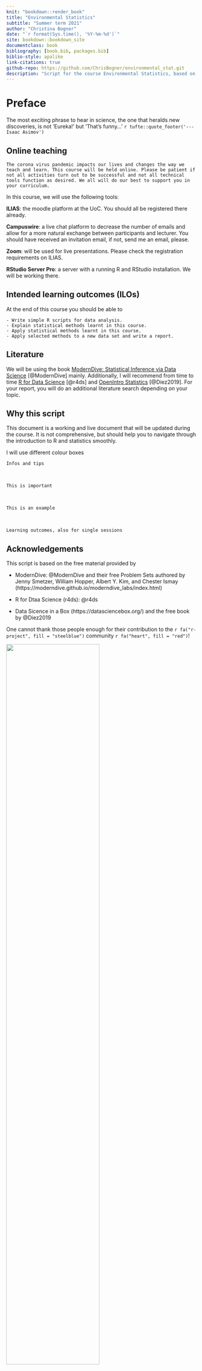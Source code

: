 ```yaml
---
knit: "bookdown::render_book"
title: "Environmental Statistics"
subtitle: "Summer term 2021"
author: "Christina Bogner"
date: "`r format(Sys.time(), '%Y-%m-%d')`"
site: bookdown::bookdown_site
documentclass: book
bibliography: [book.bib, packages.bib]
biblio-style: apalike
link-citations: true
github-repo: https://github.com/ChrisBogner/environmental_stat.git
description: "Script for the course Environmental Statistics, based on the material by ModernDive"
---
```


# Preface {-}

The most exciting phrase to hear in science, the one that heralds new discoveries, is not 'Eureka!' but 'That's funny...' 
`r tufte::quote_footer('--- Isaac Asimov')`

## Online teaching {-}

```block
The corona virus pandemic impacts our lives and changes the way we teach and learn. This course will be held online. Please be patient if not all activities turn out to be successful and not all technical tools function as desired. We all will do our best to support you in your curriculum.
```

In this course, we will use the following tools:


**ILIAS**: the moodle platform at the UoC. You should all be registered there already.


**Campuswire**: a live chat platform to decrease the number of emails and allow for a more natural exchange between participants and lecturer. You should have received an invitation email, if not, send me an email, please.


**Zoom**: will be used for live presentations. Please check the registration requirements on ILIAS.


**RStudio Server Pro**: a server with a running R and RStudio installation. We will be working there.

## Intended learning outcomes (ILOs) {-}
At the end of this course you should be able to

```block
- Write simple R scripts for data analysis.
- Explain statistical methods learnt in this course.
- Apply statistical methods learnt in this course.
- Apply selected methods to a new data set and write a report.
```


## Literature {-}
We will be using the book [ModernDive: Statistical Inference via Data Science](https://moderndive.com/) [@ModernDive] mainly. Additionally, I will recommend from time to time [R for Data Science](https://r4ds.had.co.nz/) [@r4ds] and [OpenIntro Statistics](https://www.openintro.org/book/os/) [@Diez2019]. For your report, you will do an additional literature search depending on your topic.


## Why this script {-}

This document is a working and live document that will be updated during the course. It is not comprehensive, but should help you to navigate through the introduction to R and statistics smoothly.

I will use different colour boxes

```block
Infos and tips
```

<br>

```block
This is important
```

<br>

```block
This is an example
```

<br>

```block
Learning outcomes, also for single sessions
```

<!-- <br> -->

<!-- ```{block, type='rmdsummary'} -->
<!-- Zusammenfassung -->
<!-- ``` -->

## Acknowledgements {-}

This script is based on the free material provided by 

- ModernDive: @ModernDive and their free Problem Sets authored by Jenny Smetzer, William Hopper, Albert Y. Kim, and Chester Ismay (https://moderndive.github.io/moderndive_labs/index.html)

- R for Dtaa Science (r4ds): @r4ds

- Data Sicence in a Box (https://datasciencebox.org/) and the free book by @Diez2019

One cannot thank those people enough for their contribution to the `r fa("r-project", fill = "steelblue")` community `r fa("heart", fill = "red")`!


![](https://imgs.xkcd.com/comics/statistics.png){width=70%}

Credit: https://xkcd.com/2400/

